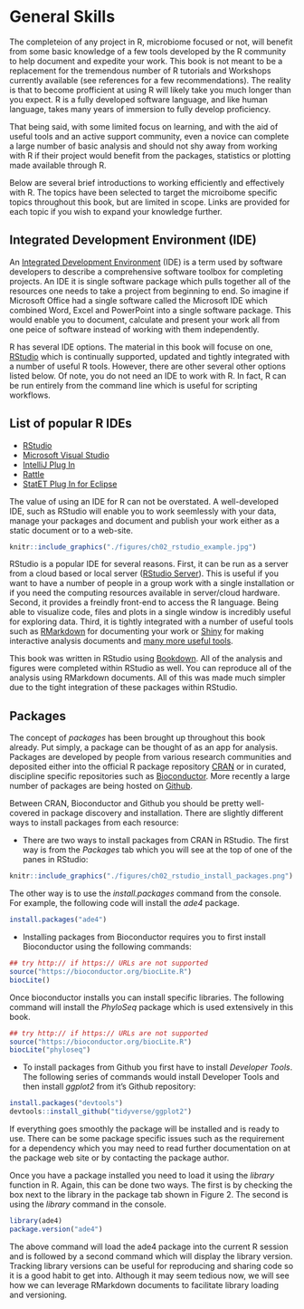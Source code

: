 # General Skills

The completeion of any project in R, microbiome focused or not, will benefit from some basic knowledge of a few tools developed by the R community to help document and expedite your work. This book is not meant to be a replacement for the tremendous number of R tutorials and Workshops currently available (see references for a few recommendations). The reality is that to become profficient at using R will likely take you much longer than you expect. R is a fully developed software language, and like human language, takes many years of immersion to fully develop proficiency.

That being said, with some limited focus on learning, and with the aid of useful tools and an active support community, even a novice can complete a large number of basic analysis and should not shy away from working with R if their project would benefit from the packages, statistics or plotting made available through R.

Below are several brief introductions to working efficiently and effectively with R. The topics have been selected to target the microibome specific topics throughout this book, but are limited in scope. Links are provided for each topic if you wish to expand your knowledge further.

## Integrated Development Environment (IDE)

An [Integrated Development Environment](https://en.wikipedia.org/wiki/Integrated_development_environment) (IDE) is a term used by software developers to describe a comprehensive software toolbox for completing projects. An IDE it is single software package which pulls together all of the resources one needs to take a project from beginning to end. So imagine if Microsoft Office had a single software called the Microsoft IDE which combined Word, Excel and PowerPoint into a single software package. This would enable you to document, calculate and present your work all from one peice of software instead of working with them independently.

R has several IDE options. The material in this book will focuse on one, [RStudio](https://www.rstudio.com) which is continually supported, updated and tightly integrated with a number of useful R tools. However, there are other several other options listed below. Of note, you do not need an IDE to work with R. In fact, R can be run entirely from the command line which is useful for scripting workflows.

## List of popular R IDEs

* [RStudio](https://www.rstudio.com)
* [Microsoft Visual Studio](https://www.rstudio.com)
* [IntelliJ Plug In](https://plugins.jetbrains.com/plugin/6632-r-language-support)
* [Rattle](http://rattle.togaware.com)
* [StatET Plug In for Eclipse](http://www.walware.de/goto/statet)

The value of using an IDE for R can not be overstated. A well-developed IDE, such as RStudio will enable you to work seemlessly with your data, manage your packages and document and publish your work either as a static document or to a web-site.

```r
knitr::include_graphics("./figures/ch02_rstudio_example.jpg")
```

RStudio is a popular IDE for several reasons. First, it can be run as a server from a cloud based or local server ([RStudio Server](https://www.rstudio.com/products/rstudio-server/)). This is useful if you want to have a number of people in a group work with a single installation or if you need the computing resources available in server/cloud hardware. Second, it provides a freindly front-end to access the R language. Being able to visualize code, files and plots in a single window is incredibly useful for exploring data. Third, it is tightly integrated with a number of useful tools such as [RMarkdown](http://rmarkdown.rstudio.com) for documenting your work or [Shiny](https://shiny.rstudio.com) for making interactive analysis documents and [many more useful tools](https://www.rstudio.com/products/rpackages/).

This book was written in RStudio using [Bookdown](https://github.com/rstudio/bookdown). All of the analysis and figures were completed within RStudio as well. You can reproduce all of the analysis using RMarkdown documents. All of this was made much simpler due to the tight integration of these packages within RStudio.

## Packages

The concept of *packages* has been brought up throughout this book already. Put simply, a package can be thought of as an app for analysis. Packages are developed by people from various research communities and deposited either into the official R package repository [CRAN](https://cran.r-project.org) or in curated, discipline specific repositories such as [Bioconductor](http://bioconductor.org). More recently a large number of packages are being hosted on [Github](http://github.com).

Between CRAN, Bioconductor and Github you should be pretty well-covered in package discovery and installation. There are slightly different ways to install packages from each resource:

* There are two ways to install packages from CRAN in RStudio. The first way is from the *Packages* tab which you will see at the top of one of the panes in RStudio:

```r
knitr::include_graphics("./figures/ch02_rstudio_install_packages.png")
```

The other way is to use the *install.packages* command from the console. For example, the following code will install the *ade4* package.

```r
install.packages("ade4")
```

* Installing packages from Bioconductor requires you to first install Bioconductor using the following commands:

```r
## try http:// if https:// URLs are not supported
source("https://bioconductor.org/biocLite.R")
biocLite()
```

Once bioconductor installs you can install specific libraries. The following command will install the *PhyloSeq* package which is used extensively in this book.

```r
## try http:// if https:// URLs are not supported
source("https://bioconductor.org/biocLite.R")
biocLite("phyloseq")
```

* To install packages from Github you first have to install *Developer Tools*. The following series of commands would install Developer Tools and then install *ggplot2* from it's Github repository:

```r
install.packages("devtools")
devtools::install_github("tidyverse/ggplot2")
```

If everything goes smoothly the package will be installed and is ready to use. There can be some package specific issues such as the requirement for a dependency which you may need to read further documentation on at the package web site or by contacting the package author.

Once you have a package installed you need to load it using the *library* function in R. Again, this can be done two ways. The first is by checking the box next to the library in the package tab shown in Figure 2. The second is using the *library* command in the console.

```r
library(ade4)
package.version("ade4")
```

The above command will load the ade4 package into the current R session and is followed by a second command which will display the library version. Tracking library versions can be useful for reproducing and sharing code so it is a good habit to get into. Although it may seem tedious now, we will see how we can leverage RMarkdown documents to facilitate library loading and versioning.








